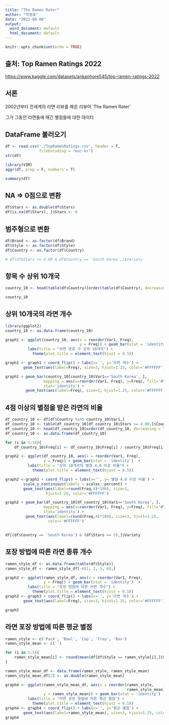 ```yaml
---
title: "The Ramen Rater"
author: "곽영효"
date: "2022-08-08"
output:
  word_document: default
  html_document: default
---
```

```r
knitr::opts_chunk$set(echo = TRUE)
```
## 출처: Top Ramen Ratings 2022

<https://www.kaggle.com/datasets/ankanhore545/top-ramen-ratings-2022>

## 서론

2002년부터 전세계의 라면 리뷰를 해온 리뷰어 'The Ramen Rater'

그가 그동안 라면들에 매긴 별점들에 대한 데이터


## DataFrame 불러오기

```r
df <- read.csv('./TopRamenRatings.csv', header = T,
               fileEncoding = "euc-kr")
str(df)
```

```r
library(VIM)
aggr(df, prop = F, numbers = T)
```

```r
summary(df)
```
## NA => 0점으로 변환

```r
df$Stars <- as.double(df$Stars)
df[is.na(df$Stars), ]$Stars <- 0
```

## 범주형으로 변환

```r
df$Brand <- as.factor(df$Brand)
df$Style <- as.factor(df$Style)
df$Country <- as.factor(df$Country)
```


```r
# df[df$Stars >= 4.00 & df$Country == 'South Korea',]$Variety
```

## 항목 수 상위 10개국

```r
country_10 <- head(table(df$Country)[order(table(df$Country), decreasing = T)], 10)

country_10
```
## 상위 10개국의 라면 개수

```r
library(ggplot2)
country_10 <- as.data.frame(country_10)

graph1 <- ggplot(country_10, aes(x = reorder(Var1, Freq),
                                 y = Freq)) + geom_bar(stat = 'identity') + 
          labs(title = "라면 종류 수 상위 10개국") +
            theme(plot.title = element_text(hjust = 0.5))

graph1 <- graph1 + coord_flip() + labs(x='', y='라면 개수') + 
        geom_text(aes(label=Freq), size=3, hjust=1.25, color='#FFFFFF')

graph1 + geom_bar(country_10[country_10$Var1=='South Korea', ],
                 mapping = aes(x=reorder(Var1, Freq), y=Freq), fill='#5CBED2', 
                 stat='identity') +
         geom_text(aes(label=Freq), size=3, hjust=1.25, color='#FFFFFF')
```

## 4점 이상의 별점을 받은 라면의 비율

```r
df_country_10 <- df[df$Country %in% country_10$Var1,]
df_country_10 <- table(df_country_10[df_country_10$Stars >= 4.00,]$Country)
df_country_10 <- head(df_country_10[order(df_country_10, decreasing = T)], 10)
df_country_10 <- as.data.frame(df_country_10)

for (i in 1:10){
    df_country_10$Freq[i] <- df_country_10$Freq[i] / country_10$Freq[i]}

graph2 <- ggplot(df_country_10, aes(x = reorder(Var1, Freq),
                 y = Freq)) + geom_bar(stat = 'identity')  + 
          labs(title = "상위 10개국의 별점 4.0 이상 비율") +
            theme(plot.title = element_text(hjust = 0.5))

graph2 <-graph2 + coord_flip() + labs(x='', y='별점 4.0 이상 비율') +
        scale_y_continuous(labels = scales::percent) +
        geom_text(aes(label=round(Freq,4)*100), size=3,
                  hjust=1.25, color='#FFFFFF') 

graph2 + geom_bar(df_country_10[df_country_10$Var1=='South Korea', ],
                 mapping = aes(x=reorder(Var1, Freq), y=Freq), fill='#5CBED2', 
                 stat='identity') +
         geom_text(aes(label=round(Freq,4)*100), size=3, hjust=1.25, 
                   color='#FFFFFF')

```
## 



```r
df[(df$Country == 'South Korea') & (df$Stars == 5),]$Variety
```

## 포장 방법에 따른 라면 종류 개수


```r
ramen_style_df <- as.data.frame(table(df$Style))
ramen_style_df <- ramen_style_df[-c(1, 2, 5, 8),]

graph3 <- ggplot(ramen_style_df, aes(x = reorder(Var1, Freq),
                 y = Freq)) + geom_bar(stat = 'identity')  + 
          labs(title = "포장 방법에 따른 라면 개수") +
            theme(plot.title = element_text(hjust = 0.5))
graph3 <- graph3 + coord_flip() + labs(x='', y='라면 개수') + 
        geom_text(aes(label=Freq), size=3, hjust=1.25, color='#FFFFFF')

graph3
```
## 라면 포장 방법에 따른 평균 별점 



```r
ramen_style <- c('Pack', 'Bowl', 'Cup', 'Tray', 'Box')
ramen_style_mean <- c('')

for (i in 1:5){
    ramen_style_mean[i] <- round(mean(df[df$Style == ramen_style[i],]$Stars),2)
}

ramen_style_mean_df <- data.frame(ramen_style, ramen_style_mean)
ramen_style_mean_df[2] <- as.double(ramen_style_mean)

graph4 <- ggplot(ramen_style_mean_df, aes(x = reorder(ramen_style, 
                                                      ramen_style_mean),
                 y = ramen_style_mean)) + geom_bar(stat = 'identity')  + 
          labs(title = "라면 포장 방법에 따른 평균 별점") +
            theme(plot.title = element_text(hjust = 0.5))
graph4 <- graph4 + coord_flip() + labs(x='', y='평균 별점') + 
        geom_text(aes(label=ramen_style_mean), size=3, hjust=1.25, color='#FFFFFF')
graph4
```






